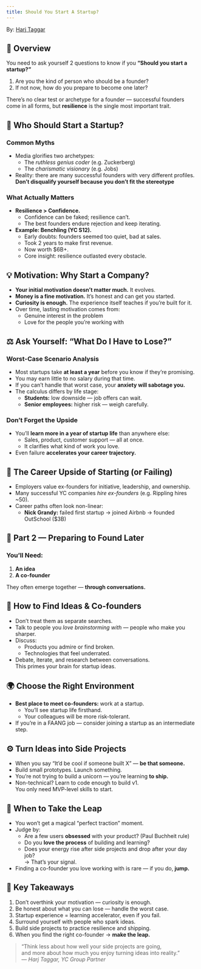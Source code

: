 ```yaml
---
title: Should You Start A Startup?
---
```


By: [Harj Taggar](https://x.com/harjtaggar)

<YouTube
id="BUE-icVYRFU"
/>


## 🧭 Overview

You need to ask yourself 2 questions to know if you **“Should you start a startup?”** 

1. Are you the kind of person who should be a founder?  
2. If not now, how do you prepare to become one later?

There’s no clear test or archetype for a founder — successful founders come in all forms, but **resilience** is the single most important trait.


## 🧠 Who Should Start a Startup?

### Common Myths
- Media glorifies two archetypes:  
  - The *ruthless genius coder* (e.g. Zuckerberg)  
  - The *charismatic visionary* (e.g. Jobs)  
- Reality: there are many successful founders with very different profiles.  
  **Don’t disqualify yourself because you don’t fit the stereotype** 

### What Actually Matters
- **Resilience > Confidence.**  
  - Confidence can be faked; resilience can’t.  
  - The best founders endure rejection and keep iterating.  
- **Example: Benchling (YC S12).**  
  - Early doubts: founders seemed too quiet, bad at sales.  
  - Took 2 years to make first revenue.  
  - Now worth $6B+.  
  - Core insight: resilience outlasted every obstacle.



## 💡 Motivation: Why Start a Company?

- **Your initial motivation doesn’t matter much.** It evolves.
- **Money is a fine motivation.** It’s honest and can get you started.  
- **Curiosity is enough.** The experience itself teaches if you’re built for it.
- Over time, lasting motivation comes from:  
  - Genuine interest in the problem  
  - Love for the people you’re working with



## ⚖️ Ask Yourself: “What Do I Have to Lose?”

### Worst-Case Scenario Analysis
- Most startups take **at least a year** before you know if they’re promising.
- You may earn little to no salary during that time.
- If you can’t handle that worst case, your **anxiety will sabotage you.**
- The calculus differs by life stage:
  - **Students:** low downside — job offers can wait.
  - **Senior employees:** higher risk — weigh carefully.

### Don’t Forget the Upside
- You’ll **learn more in a year of startup life** than anywhere else:
  - Sales, product, customer support — all at once.  
  - It clarifies what kind of work you love.  
- Even failure **accelerates your career trajectory.**



## 🧩 The Career Upside of Starting (or Failing)

- Employers value ex-founders for initiative, leadership, and ownership.
- Many successful YC companies *hire ex-founders* (e.g. Rippling hires ~50).
- Career paths often look non-linear:
  - **Nick Grandy:** failed first startup → joined Airbnb → founded OutSchool ($3B)



## 🧱 Part 2 — Preparing to Found Later

### You’ll Need:
1. **An idea**
2. **A co-founder**

They often emerge together — **through conversations.**



## 🧠 How to Find Ideas & Co-founders

- Don’t treat them as separate searches.  
- Talk to people you *love brainstorming with* — people who make you sharper.
- Discuss:
  - Products you admire or find broken.
  - Technologies that feel underrated.
- Debate, iterate, and research between conversations.  
  This primes your brain for startup ideas.



## 🌍 Choose the Right Environment

- **Best place to meet co-founders:** work at a startup.  
  - You’ll see startup life firsthand.  
  - Your colleagues will be more risk-tolerant.  
- If you’re in a FAANG job — consider joining a startup as an intermediate step.



## ⚙️ Turn Ideas into Side Projects

- When you say “It’d be cool if someone built X” — **be that someone.**
- Build small prototypes. Launch something.
- You’re not trying to build a unicorn — you’re learning **to ship.**
- Non-technical? Learn to code enough to build v1.  
  You only need MVP-level skills to start.



## 🚀 When to Take the Leap

- You won’t get a magical “perfect traction” moment.
- Judge by:
  - Are a few users **obsessed** with your product? (Paul Buchheit rule)
  - Do you **love the process** of building and learning?  
  - Does your energy rise after side projects and drop after your day job?  
    → That’s your signal.  
- Finding a co-founder you love working with is rare — if you do, **jump.**



## 🧾 Key Takeaways

1. Don’t overthink your motivation — curiosity is enough.  
2. Be honest about what you can lose — handle the worst case.  
3. Startup experience = learning accelerator, even if you fail.  
4. Surround yourself with people who spark ideas.  
5. Build side projects to practice resilience and shipping.  
6. When you find the right co-founder → **make the leap.**



> “Think less about how well your side projects are going,  
> and more about how much you enjoy turning ideas into reality.”  
> — *Harj Taggar, YC Group Partner*


